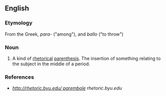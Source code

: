 ==English==

===Etymology===
From the Greek, ''para-'' ("among"), and ''ballo'' ("to throw") {{rfscript|Greek}}

===Noun===
{{en-noun}}

# {{rhetoric}} A kind of [[rhetorical]] [[parenthesis]]. The insertion of something relating to the subject in the middle of a period.

===References===
*''[http://rhetoric.byu.edu/figures/P/parembole.htm http://rhetoric.byu.edu/ parembole] rhetoric.byu.edu''